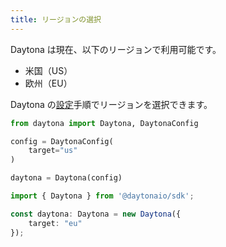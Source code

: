 ```yaml
---
title: リージョンの選択
---
```



Daytona は現在、以下のリージョンで利用可能です。

- 米国（US）
- 欧州（EU）

Daytona の[設定](/docs/ja/configuration)手順でリージョンを選択できます。

```python
from daytona import Daytona, DaytonaConfig

config = DaytonaConfig(
    target="us"
)

daytona = Daytona(config)
```

```typescript
import { Daytona } from '@daytonaio/sdk';

const daytona: Daytona = new Daytona({
    target: "eu"
});
```
